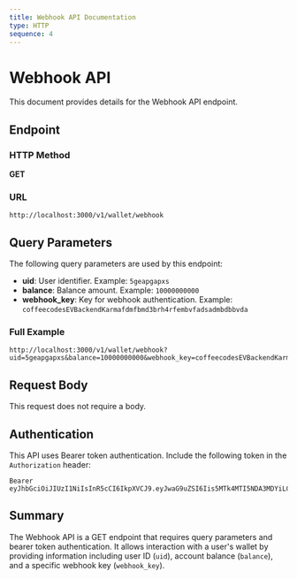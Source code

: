 ```yaml
---
title: Webhook API Documentation
type: HTTP
sequence: 4
---
```


# Webhook API

This document provides details for the Webhook API endpoint.

## Endpoint

### HTTP Method

**GET**

### URL

```
http://localhost:3000/v1/wallet/webhook
```

## Query Parameters

The following query parameters are used by this endpoint:

- **uid**: User identifier. Example: `5geapgapxs`
- **balance**: Balance amount. Example: `10000000000`
- **webhook_key**: Key for webhook authentication. Example: `coffeecodesEVBackendKarmafdmfbmd3brh4rfembvfadsadmbdbbvda`

### Full Example

```
http://localhost:3000/v1/wallet/webhook?uid=5geapgapxs&balance=10000000000&webhook_key=coffeecodesEVBackendKarmafdmfbmd3brh4rfembvfadsadmbdbbvda
```

## Request Body

This request does not require a body.

## Authentication

This API uses Bearer token authentication. Include the following token in the `Authorization` header:

```
Bearer eyJhbGciOiJIUzI1NiIsInR5cCI6IkpXVCJ9.eyJwaG9uZSI6Iis5MTk4MTI5NDA3MDYiLCJ1aWQiOiIwXzZpaGFjanJyIn0.Rf1ZUJpJdBBbep4cGCqwBQ2A8IyETp2UTrnecGHdi6I
```

## Summary

The Webhook API is a GET endpoint that requires query parameters and bearer token authentication. It allows interaction with a user's wallet by providing information including user ID (`uid`), account balance (`balance`), and a specific webhook key (`webhook_key`).
